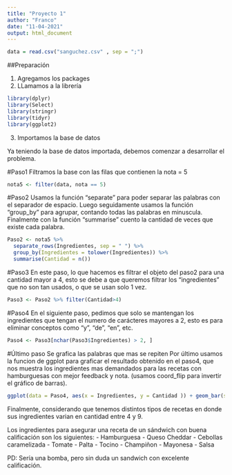```yaml
---
title: "Proyecto 1"
author: "Franco"
date: "11-04-2021"
output: html_document
---
```


```r
data = read.csv("sanguchez.csv" , sep = ";")
```


##Preparación

1. Agregamos los packages
2. LLamamos a la librería

```r
library(dplyr)
library(Select)
library(stringr)
library(tidyr)
library(ggplot2)
```

3. Importamos la base de datos

Ya teniendo la base de datos importada, debemos comenzar a desarrollar el problema.

#Paso1
Filtramos la base con las filas que contienen la nota = 5

```r
nota5 <- filter(data, nota == 5)
```

#Paso2
Usamos la función "separate" para poder separar las palabras con el separador de espacio.
Luego seguidamente usamos la función "group_by" para agrupar, contando todas las palabras en minuscula. 
Finalmente con la función "summarise" cuento la cantidad de veces que existe cada palabra.

```r
Paso2 <- nota5 %>% 
  separate_rows(Ingredientes, sep = " ") %>% 
  group_by(Ingredientes = tolower(Ingredientes)) %>% 
  summarise(Cantidad = n())
```


#Paso3
En este paso, lo que hacemos es filtrar el objeto del paso2 para una cantidad mayor a 4, esto se debe a que queremos filtrar los "ingredientes" que no son tan usados, o que se usan solo 1 vez.


```r
Paso3 <- Paso2 %>% filter(Cantidad>4)

```


#Paso4
En el siguiente paso, pedimos que solo se mantengan los ingredientes que tengan el numero de carácteres mayores a 2, esto es para eliminar conceptos como "y", "de", "en", etc.

```r
Paso4 <- Paso3[nchar(Paso3$Ingredientes) > 2, ]
```


#Último paso
Se grafica las palabras que mas se repiten
Por último usamos la funcion de ggplot para graficar el resultado obtenido en el paso4, que nos muestra los ingredientes mas demandados para las recetas con hamburguesas con mejor feedback y nota. (usamos coord_flip para invertir el gráfico de barras).

```r
ggplot(data = Paso4, aes(x = Ingredientes, y = Cantidad )) + geom_bar(stat = 'identity') + coord_flip()
```

Finalmente, considerando que tenemos distintos tipos de recetas en donde sus ingredientes varian en cantidad entre 4 y 9.

Los ingredientes para asegurar una receta de un sándwich con buena calificación son los siguientes:
      - Hamburguesa
      - Queso Cheddar
      - Cebollas caramelizada
      - Tomate
      - Palta
      - Tocino
      - Champiñon
      - Mayonesa
      - Salsa
      
  PD: Sería una bomba, pero sin duda un sandwich con excelente calificación. 
